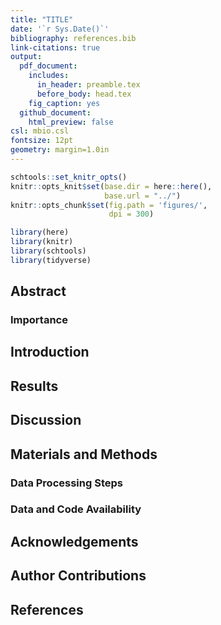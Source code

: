 ```yaml
---
title: "TITLE"
date: '`r Sys.Date()`'
bibliography: references.bib
link-citations: true
output:
  pdf_document:
    includes:
      in_header: preamble.tex
      before_body: head.tex
    fig_caption: yes
  github_document:
    html_preview: false
csl: mbio.csl
fontsize: 12pt
geometry: margin=1.0in
---
```


```r
schtools::set_knitr_opts()
knitr::opts_knit$set(base.dir = here::here(), 
                     base.url = "../")
knitr::opts_chunk$set(fig.path = 'figures/',
                      dpi = 300)
```

```r
library(here)
library(knitr)
library(schtools)
library(tidyverse)
```

## Abstract



### Importance


\newpage

## Introduction



## Results



## Discussion



## Materials and Methods



### Data Processing Steps



### Data and Code Availability



## Acknowledgements



## Author Contributions



## References
